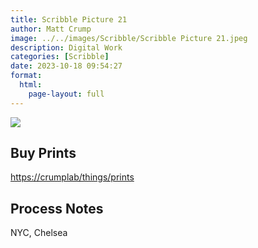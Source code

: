 ```yaml
---
title: Scribble Picture 21
author: Matt Crump
image: ../../images/Scribble/Scribble Picture 21.jpeg
description: Digital Work
categories: [Scribble]
date: 2023-10-18 09:54:27
format:
  html:
    page-layout: full
---
```


![](../../images/Scribble/Scribble Picture 21.jpeg)

## Buy Prints

[https://crumplab/things/prints](https://crumplab/things/prints)

## Process Notes

NYC, Chelsea
